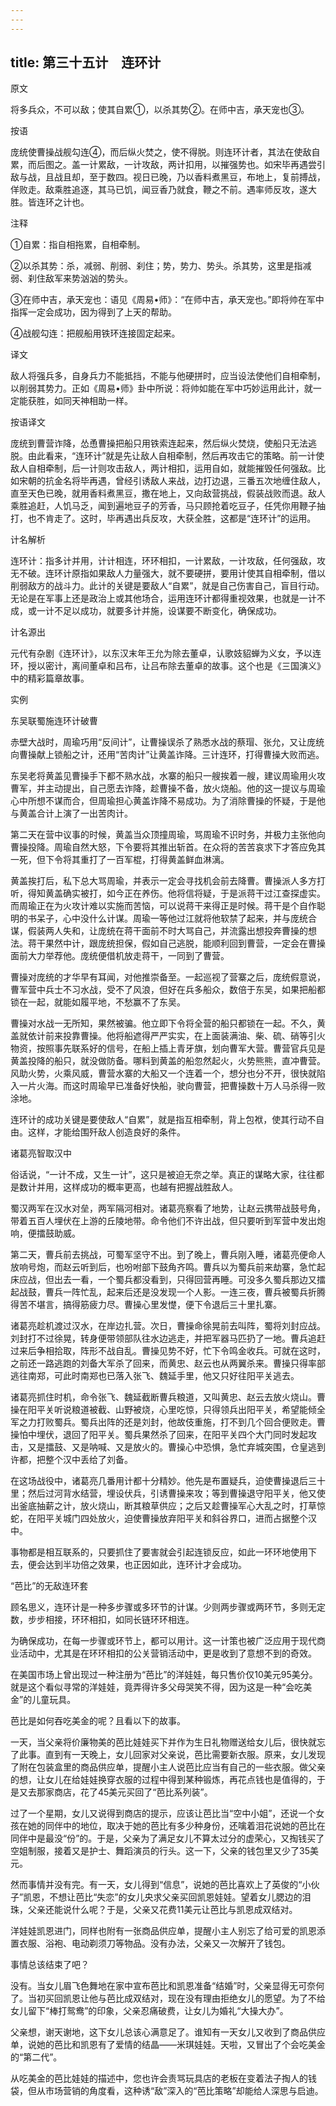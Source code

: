 ```yaml
---
---
---
```

title: 第三十五计　连环计
---




原文

将多兵众，不可以敌；使其自累①，以杀其势②。在师中吉，承天宠也③。

按语

庞统使曹操战舰勾连④，而后纵火焚之，使不得脱。则连环计者，其法在使敌自累，而后图之。盖一计累敌，一计攻敌，两计扣用，以摧强势也。如宋毕再遇尝引敌与战，且战且却，至于数四。视日已晚，乃以香料煮黑豆，布地上，复前搏战，佯败走。敌乘胜追逐，其马已饥，闻豆香乃就食，鞭之不前。遇率师反攻，遂大胜。皆连环之计也。

注释

①自累：指自相拖累，自相牵制。

②以杀其势：杀，减弱、削弱、刹住；势，势力、势头。杀其势，这里是指减弱、刹住敌军来势汹汹的势头。

③在师中吉，承天宠也：语见《周易•师》：“在师中吉，承天宠也。”即将帅在军中指挥一定会成功，因为得到了上天的帮助。

④战舰勾连：把舰船用铁环连接固定起来。

译文

敌人将强兵多，自身兵力不能抵挡，不能与他硬拼时，应当设法使他们自相牵制，以削弱其势力。正如《周易•师》卦中所说：将帅如能在军中巧妙运用此计，就一定能获胜，如同天神相助一样。

按语译文

庞统到曹营诈降，怂恿曹操把船只用铁索连起来，然后纵火焚烧，使船只无法逃脱。由此看来，“连环计”就是先让敌人自相牵制，然后再攻击它的策略。前一计使敌人自相牵制，后一计则攻击敌人，两计相扣，运用自如，就能摧毁任何强敌。比如宋朝的抗金名将毕再遇，曾经引诱敌人来战，边打边退，三番五次地缠住敌人，直至天色已晚，就用香料煮黑豆，撒在地上，又向敌营挑战，假装战败而退。敌人乘胜追赶，人饥马乏，闻到遍地豆子的芳香，马只顾抢着吃豆子，任凭你用鞭子抽打，也不肯走了。这时，毕再遇出兵反攻，大获全胜，这都是“连环计”的运用。

计名解析

连环计：指多计并用，计计相连，环环相扣，一计累敌，一计攻敌，任何强敌，攻无不破。连环计原指如果敌人力量强大，就不要硬拼，要用计使其自相牵制，借以削弱敌方的战斗力。此计的关键是要敌人“自累”，就是自己伤害自己，盲目行动。无论是在军事上还是政治上或其他场合，运用连环计都得重视效果，也就是一计不成，或一计不足以成功，就要多计并施，设谋要不断变化，确保成功。

计名源出

元代有杂剧《连环计》，以东汉末年王允为除去董卓，认歌妓貂蝉为义女，予以连环，授以密计，离间董卓和吕布，让吕布除去董卓的故事。这个也是《三国演义》中的精彩篇章故事。

实例

东吴联蜀施连环计破曹

赤壁大战时，周瑜巧用“反间计”，让曹操误杀了熟悉水战的蔡瑁、张允，又让庞统向曹操献上锁船之计，还用“苦肉计”让黄盖诈降。三计连环，打得曹操大败而逃。

东吴老将黄盖见曹操手下都不熟水战，水寨的船只一艘挨着一艘，建议周瑜用火攻曹军，并主动提出，自己愿去诈降，趁曹操不备，放火烧船。他的这一提议与周瑜心中所想不谋而合，但周瑜担心黄盖诈降不易成功。为了消除曹操的怀疑，于是他与黄盖合计上演了一出苦肉计。

第二天在营中议事的时候，黄盖当众顶撞周瑜，骂周瑜不识时务，并极力主张他向曹操投降。周瑜自然大怒，下令要将其推出斩首。在众将的苦苦哀求下才答应免其一死，但下令将其重打了一百军棍，打得黄盖鲜血淋漓。

黄盖挨打后，私下总大骂周瑜，并表示一定会寻找机会前去降曹。曹操派人多方打听，得知黄盖确实被打，如今正在养伤。他将信将疑，于是派蒋干过江查探虚实。而周瑜正在为火攻计难以实施而苦恼，可以说蒋干来得正是时候。蒋干是个自作聪明的书呆子，心中没什么计谋。周瑜一等他过江就将他软禁了起来，并与庞统合谋，假装两人失和，让庞统在蒋干面前不时大骂自己，并流露出想投奔曹操的想法。蒋干果然中计，跟庞统担保，假如自己逃脱，能顺利回到曹营，一定会在曹操面前大力举荐他。庞统便借机放走蒋干，一同到了曹营。

曹操对庞统的才华早有耳闻，对他推崇备至。一起巡视了营寨之后，庞统假意说，曹军营中兵士不习水战，受不了风浪，但好在兵多船众，数倍于东吴，如果把船都锁在一起，就能如履平地，不愁赢不了东吴。

曹操对水战一无所知，果然被骗。他立即下令将全营的船只都锁在一起。不久，黄盖就依计前来投靠曹操。他将船遮得严严实实，在上面装满油、柴、硫、硝等引火物资，按照事先联系好的信号，在船上插上青牙旗，划向曹军大营。曹营官兵见是黄盖投降的船只，就没做防备。哪料到黄盖的船忽然起火，火势熊熊，直冲曹营。风助火势，火乘风威，曹营水寨的大船又一个连着一个，想分也分不开，很快就陷入一片火海。而这时周瑜早已准备好快船，驶向曹营，把曹操数十万人马杀得一败涂地。

连环计的成功关键是要使敌人“自累”，就是指互相牵制，背上包袱，使其行动不自由。这样，才能给围歼敌人创造良好的条件。

诸葛亮智取汉中

俗话说，“一计不成，又生一计”，这只是被迫无奈之举。真正的谋略大家，往往都是数计并用，这样成功的概率更高，也越有把握战胜敌人。

蜀汉两军在汉水对垒，两军隔河相对。诸葛亮察看了地势，让赵云携带战鼓号角，带着五百人埋伏在上游的丘陵地带。命令他们不许出战，但只要听到军营中发出炮响，便擂鼓助威。

第二天，曹兵前去挑战，可蜀军坚守不出。到了晚上，曹兵刚入睡，诸葛亮便命人放响号炮，而赵云听到后，也吩咐部下鼓角齐鸣。曹兵以为蜀兵前来劫寨，急忙起床应战，但出去一看，一个蜀兵都没看到，只得回营再睡。可没多久蜀兵那边又擂起战鼓，曹兵一阵忙乱，起来后还是没发现一个人影。一连三夜，曹兵被蜀兵折腾得苦不堪言，搞得筋疲力尽。曹操心里发憷，便下令退后三十里扎寨。

诸葛亮趁机渡过汉水，在岸边扎营。次日，曹操命徐晃前去叫阵，蜀将刘封应战。刘封打不过徐晃，转身便带领部队往水边逃走，并把军器马匹扔了一地。曹兵追赶过来后争相拾取，阵形不战自乱。曹操见势不好，忙下令鸣金收兵。可就在这时，之前还一路逃跑的刘备大军杀了回来，而黄忠、赵云也从两翼杀来。曹操只得率部逃往南郑，可此时南郑也已落入张飞、魏延手里，他又只好往阳平关逃去。

诸葛亮抓住时机，命令张飞、魏延截断曹兵粮道，又叫黄忠、赵云去放火烧山。曹操在阳平关听说粮道被截、山野被烧，心里吃惊，只得领兵出阳平关，希望能倾全军之力打败蜀兵。蜀兵出阵的还是刘封，他故伎重施，打不到几个回合便败走。曹操怕中埋伏，退回了阳平关。蜀兵果然杀了回来，在阳平关四个大门同时发起攻击，又是擂鼓、又是呐喊、又是放火的。曹操心中恐惧，急忙弃城突围，仓皇逃到许都，把整个汉中丢给了刘备。

在这场战役中，诸葛亮几番用计都十分精妙。他先是布置疑兵，迫使曹操退后三十里；然后过河背水结营，埋设伏兵，引诱曹操来攻；等到曹操退守阳平关，他又使出釜底抽薪之计，放火烧山，断其粮草供应；之后又趁曹操军心大乱之时，打草惊蛇，在阳平关城门四处放火，迫使曹操放弃阳平关和斜谷界口，进而占据整个汉中。

事物都是相互联系的，只要抓住了要害就会引起连锁反应，如此一环环地使用下去，便会达到半功倍之效果，也正因如此，连环计才会成功。

“芭比”的无敌连环套

顾名思义，连环计是一种多步骤或多环节的计谋。少则两步骤或两环节，多则无定数，步步相接，环环相扣，如同长链环环相连。

为确保成功，在每一步骤或环节上，都可以用计。这一计策也被广泛应用于现代商业活动中，尤其是在环环相扣的公关营销活动中，更是收到了意想不到的奇效。

在美国市场上曾出现过一种注册为“芭比”的洋娃娃，每只售价仅10美元95美分。就是这个看似寻常的洋娃娃，竟弄得许多父母哭笑不得，因为这是一种“会吃美金”的儿童玩具。

芭比是如何吞吃美金的呢？且看以下的故事。

一天，当父亲将价廉物美的芭比娃娃买下并作为生日礼物赠送给女儿后，很快就忘了此事。直到有一天晚上，女儿回家对父亲说，芭比需要新衣服。原来，女儿发现了附在包装盒里的商品供应单，提醒小主人说芭比应当有自己的一些衣服。做父亲的想，让女儿在给娃娃换穿衣服的过程中得到某种锻炼，再花点钱也是值得的，于是又去那家商店，花了45美元买回了“芭比系列装”。

过了一个星期，女儿又说得到商店的提示，应该让芭比当“空中小姐”，还说一个女孩在她的同伴中的地位，取决于她的芭比有多少种身份，还噙着泪花说她的芭比在同伴中是最没“份”的。于是，父亲为了满足女儿不算太过分的虚荣心，又掏钱买了空姐制服，接着又是护士、舞蹈演员的行头。这一下，父亲的钱包里又少了35美元。

然而事情并没有完。有一天，女儿得到“信息”，说她的芭比喜欢上了英俊的“小伙子”凯恩，不想让芭比“失恋”的女儿央求父亲买回凯恩娃娃。望着女儿腮边的泪珠，父亲还能说什么呢？于是，父亲又花费11美元让芭比与凯恩成双结对。

洋娃娃凯恩进门，同样也附有一张商品供应单，提醒小主人别忘了给可爱的凯恩添置衣服、浴袍、电动剃须刀等物品。没有办法，父亲又一次解开了钱包。

事情总该结束了吧？

没有。当女儿眉飞色舞地在家中宣布芭比和凯恩准备“结婚”时，父亲显得无可奈何了。当初买回凯恩让他与芭比成双结对，现在没有理由拒绝女儿的愿望。为了不给女儿留下“棒打鸳鸯”的印象，父亲忍痛破费，让女儿为婚礼“大操大办”。

父亲想，谢天谢地，这下女儿总该心满意足了。谁知有一天女儿又收到了商品供应单，说她的芭比和凯恩有了爱情的结晶——米琪娃娃。天啦，又冒出了个会吃美金的“第二代”。

从吃美金的芭比娃娃的描述中，您也许会责骂玩具店的老板在变着法子掏人的钱袋，但从市场营销的角度看，这种诱“敌”深入的“芭比策略”却能给人深思与启迪。